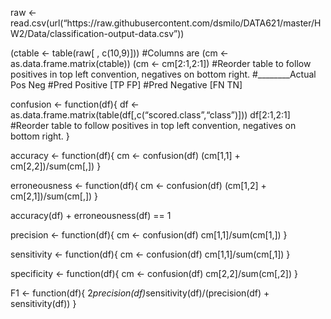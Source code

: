 raw <- read.csv(url("https://raw.githubusercontent.com/dsmilo/DATA621/master/HW2/Data/classification-output-data.csv"))

(ctable <- table(raw[ , c(10,9)])) #Columns are
(cm <- as.data.frame.matrix(ctable))
(cm <- cm[2:1,2:1]) #Reorder table to follow positives in top left convention, negatives on bottom right. 
#________Actual Pos   Neg
#Pred Positive [TP    FP]
#Pred Negative [FN    TN]

confusion <- function(df){
  df <- as.data.frame.matrix(table(df[,c("scored.class","class")]))
  df[2:1,2:1] #Reorder table to follow positives in top left convention, negatives on bottom right.
}

accuracy <- function(df){
  cm <- confusion(df)
  (cm[1,1] + cm[2,2])/sum(cm[,])
}

erroneousness <- function(df){
  cm <- confusion(df)
  (cm[1,2] + cm[2,1])/sum(cm[,])
}

accuracy(df) + erroneousness(df) == 1

precision <- function(df){
  cm <- confusion(df)
  cm[1,1]/sum(cm[1,])
}

sensitivity <- function(df){
  cm <- confusion(df)
  cm[1,1]/sum(cm[,1])
}

specificity <- function(df){
  cm <- confusion(df)
  cm[2,2]/sum(cm[,2])
}

F1 <- function(df){
  2*precision(df)*sensitivity(df)/(precision(df) + sensitivity(df))
}
